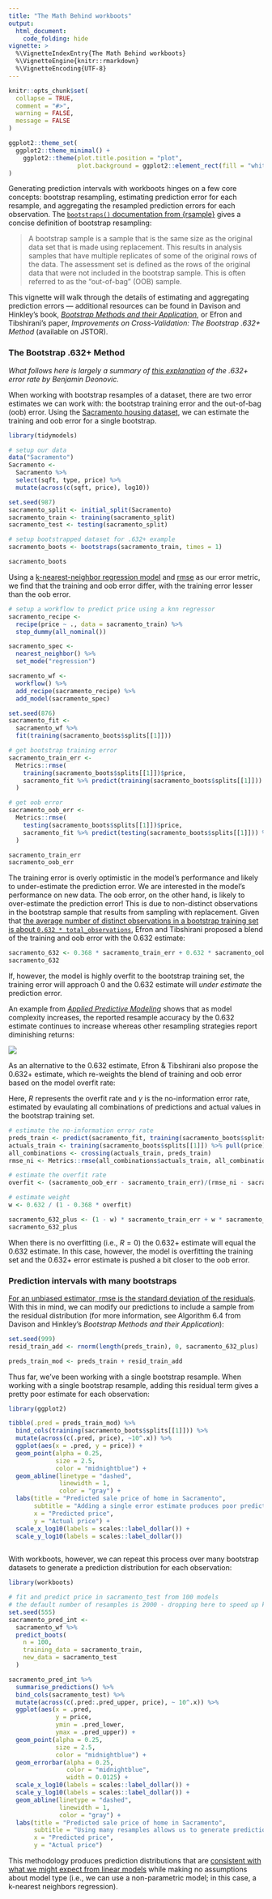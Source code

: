 ```yaml
---
title: "The Math Behind workboots"
output: 
  html_document:
    code_folding: hide
vignette: >
  %\VignetteIndexEntry{The Math Behind workboots}
  %\VignetteEngine{knitr::rmarkdown}
  %\VignetteEncoding{UTF-8}
---
```


```r
knitr::opts_chunk$set(
  collapse = TRUE,
  comment = "#>",
  warning = FALSE,
  message = FALSE
)

ggplot2::theme_set(
  ggplot2::theme_minimal() +
    ggplot2::theme(plot.title.position = "plot",
                   plot.background = ggplot2::element_rect(fill = "white", color = "white"))
)
```

Generating prediction intervals with workboots hinges on a few core concepts: bootstrap resampling, estimating prediction error for each resample, and aggregating the resampled prediction errors for each observation. The [`bootstraps()` documentation from {rsample}](https://rsample.tidymodels.org/reference/bootstraps.html) gives a concise definition of bootstrap resampling:

> A bootstrap sample is a sample that is the same size as the original data set that is made using replacement. This results in analysis samples that have multiple replicates of some of the original rows of the data. The assessment set is defined as the rows of the original data that were not included in the bootstrap sample. This is often referred to as the "out-of-bag" (OOB) sample.

This vignette will walk through the details of estimating and aggregating prediction errors --- additional resources can be found in Davison and Hinkley's book, [*Bootstrap Methods and their Application*](https://www.cambridge.org/core/books/bootstrap-methods-and-their-application/ED2FD043579F27952363566DC09CBD6A), or Efron and Tibshirani's paper, *Improvements on Cross-Validation: The Bootstrap .632+ Method* (available on JSTOR).

### The Bootstrap .632+ Method

*What follows here is largely a summary of [this explanation](https://stats.stackexchange.com/questions/96739/what-is-the-632-rule-in-bootstrapping/96750#96750) of the .632+ error rate by Benjamin Deonovic.*

When working with bootstrap resamples of a dataset, there are two error estimates we can work with: the bootstrap training error and the out-of-bag (oob) error. Using the [Sacramento housing dataset](https://modeldata.tidymodels.org/reference/Sacramento.html), we can estimate the training and oob error for a single bootstrap.

```r
library(tidymodels)

# setup our data
data("Sacramento")
Sacramento <-
  Sacramento %>%
  select(sqft, type, price) %>%
  mutate(across(c(sqft, price), log10)) 

set.seed(987)
sacramento_split <- initial_split(Sacramento)
sacramento_train <- training(sacramento_split)
sacramento_test <- testing(sacramento_split)

# setup bootstrapped dataset for .632+ example
sacramento_boots <- bootstraps(sacramento_train, times = 1)
```
```r
sacramento_boots
```

Using a [k-nearest-neighbor regression model](https://en.wikipedia.org/wiki/K-nearest_neighbors_algorithm#k-NN_regression) and [rmse](https://en.wikipedia.org/wiki/Root-mean-square_deviation#:~:text=The%20root%2Dmean%2Dsquare%20deviation,estimator%20and%20the%20values%20observed.) as our error metric, we find that the training and oob error differ, with the training error lesser than the oob error.

```r
# setup a workflow to predict price using a knn regressor
sacramento_recipe <-
  recipe(price ~ ., data = sacramento_train) %>%
  step_dummy(all_nominal())

sacramento_spec <-
  nearest_neighbor() %>%
  set_mode("regression")

sacramento_wf <-
  workflow() %>%
  add_recipe(sacramento_recipe) %>%
  add_model(sacramento_spec)

set.seed(876)
sacramento_fit <-
  sacramento_wf %>%
  fit(training(sacramento_boots$splits[[1]])) 

# get bootstrap training error
sacramento_train_err <- 
  Metrics::rmse(
    training(sacramento_boots$splits[[1]])$price,
    sacramento_fit %>% predict(training(sacramento_boots$splits[[1]])) %>% pull(.pred)
  )

# get oob error
sacramento_oob_err <-
  Metrics::rmse(
    testing(sacramento_boots$splits[[1]])$price,
    sacramento_fit %>% predict(testing(sacramento_boots$splits[[1]])) %>% pull(.pred)
  )
```

```r
sacramento_train_err
sacramento_oob_err
```

The training error is overly optimistic in the model's performance and likely to under-estimate the prediction error. We are interested in the model's performance on new data. The oob error, on the other hand, is likely to over-estimate the prediction error! This is due to non-distinct observations in the bootstrap sample that results from sampling with replacement. Given that [the average number of distinct observations in a bootstrap training set is about `0.632 * total_observations`](https://stats.stackexchange.com/questions/88980/why-on-average-does-each-bootstrap-sample-contain-roughly-two-thirds-of-observat?lq=1), Efron and Tibshirani proposed a blend of the training and oob error with the 0.632 estimate:

\begin{align*}
Err_{.632} & = 0.368 Err_{train} + 0.632 Err_{oob}
\end{align*}

```r
sacramento_632 <- 0.368 * sacramento_train_err + 0.632 * sacramento_oob_err
sacramento_632
```

If, however, the model is highly overfit to the bootstrap training set, the training error will approach 0 and the 0.632 estimate will *under estimate* the prediction error.

An example from [*Applied Predictive Modeling*](http://appliedpredictivemodeling.com/) shows that as model complexity increases, the reported resample accuracy by the 0.632 estimate continues to increase whereas other resampling strategies report diminishing returns:

![](https://user-images.githubusercontent.com/5731043/157986232-9c32c1c2-a7ed-4f9f-b28e-7d8ccb7ac41c.png)

As an alternative to the 0.632 estimate, Efron & Tibshirani also propose the 0.632+ estimate, which re-weights the blend of training and oob error based on the model overfit rate:

\begin{align*}
Err_{0.632+} & = (1 - w) Err_{train} + w Err_{oob} \\
\\
w & = \frac{0.632}{1 - 0.368 R} \\
\\
R & = \frac{Err_{oob} - Err_{train}}{\gamma - Err_{train}}
\end{align*}

Here, $R$ represents the overfit rate and $\gamma$ is the no-information error rate, estimated by evaulating all combinations of predictions and actual values in the bootstrap training set.

```r
# estimate the no-information error rate
preds_train <- predict(sacramento_fit, training(sacramento_boots$splits[[1]])) %>% pull(.pred)
actuals_train <- training(sacramento_boots$splits[[1]]) %>% pull(price)
all_combinations <- crossing(actuals_train, preds_train)
rmse_ni <- Metrics::rmse(all_combinations$actuals_train, all_combinations$preds_train)

# estimate the overfit rate
overfit <- (sacramento_oob_err - sacramento_train_err)/(rmse_ni - sacramento_train_err)

# estimate weight
w <- 0.632 / (1 - 0.368 * overfit)
```

```r
sacramento_632_plus <- (1 - w) * sacramento_train_err + w * sacramento_oob_err
sacramento_632_plus
```

When there is no overfitting (i.e., $R = 0$) the 0.632+ estimate will equal the 0.632 estimate. In this case, however, the model is overfitting the training set and the 0.632+ error estimate is pushed a bit closer to the oob error.

### Prediction intervals with many bootstraps

[For an unbiased estimator, rmse is the standard deviation of the residuals](https://en.wikipedia.org/wiki/Root-mean-square_deviation#Formula). With this in mind, we can modify our predictions to include a sample from the residual distribution (for more information, see Algorithm 6.4 from Davison and Hinkley's *Bootstrap Methods and their Application*):

```r
set.seed(999)
resid_train_add <- rnorm(length(preds_train), 0, sacramento_632_plus)

preds_train_mod <- preds_train + resid_train_add
```

Thus far, we've been working with a single bootstrap resample. When working with a single bootstrap resample, adding this residual term gives a pretty poor estimate for each observation:

```r
library(ggplot2)

tibble(.pred = preds_train_mod) %>%
  bind_cols(training(sacramento_boots$splits[[1]])) %>%
  mutate(across(c(.pred, price), ~10^.x)) %>%
  ggplot(aes(x = .pred, y = price)) +
  geom_point(alpha = 0.25,
             size = 2.5,
             color = "midnightblue") +
  geom_abline(linetype = "dashed",
              linewidth = 1, 
              color = "gray") +
  labs(title = "Predicted sale price of home in Sacramento",
       subtitle = "Adding a single error estimate produces poor predictions of price",
       x = "Predicted price",
       y = "Actual price") +
  scale_x_log10(labels = scales::label_dollar()) +
  scale_y_log10(labels = scales::label_dollar()) 
  
```

With workboots, however, we can repeat this process over many bootstrap datasets to generate a prediction distribution for each observation:

```r
library(workboots)

# fit and predict price in sacramento_test from 100 models
# the default number of resamples is 2000 - dropping here to speed up knitting
set.seed(555)
sacramento_pred_int <-
  sacramento_wf %>%
  predict_boots(
    n = 100,
    training_data = sacramento_train,
    new_data = sacramento_test
  )
```

```r
sacramento_pred_int %>%
  summarise_predictions() %>%
  bind_cols(sacramento_test) %>%
  mutate(across(c(.pred:.pred_upper, price), ~ 10^.x)) %>%
  ggplot(aes(x = .pred,
             y = price,
             ymin = .pred_lower,
             ymax = .pred_upper)) +
  geom_point(alpha = 0.25,
             size = 2.5,
             color = "midnightblue") +
  geom_errorbar(alpha = 0.25,
                color = "midnightblue",
                width = 0.0125) +
  scale_x_log10(labels = scales::label_dollar()) +
  scale_y_log10(labels = scales::label_dollar()) +
  geom_abline(linetype = "dashed",
              linewidth = 1,
              color = "gray") +
  labs(title = "Predicted sale price of home in Sacramento",
       subtitle = "Using many resamples allows us to generate prediction intervals",
       x = "Predicted price",
       y = "Actual price")
```

This methodology produces prediction distributions that are [consistent with what we might expect from linear models](https://markjrieke.github.io/workboots/articles/Estimating-Linear-Intervals.html) while making no assumptions about model type (i.e., we can use a non-parametric model; in this case, a k-nearest neighbors regression). 
